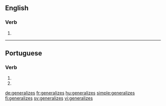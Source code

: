 ==English==

===Verb===
{{head|en}}

# {{en-third-person singular of|generalize}}

----

==Portuguese==

===Verb===
{{pt-verb-form}}

# {{conjugation of|generalizar||2|s|present|subjunctive|lang=pt}}
# {{conjugation of|generalizar||2|s|negative|imperative|lang=pt}}

[[de:generalizes]]
[[fr:generalizes]]
[[hu:generalizes]]
[[simple:generalizes]]
[[fi:generalizes]]
[[sv:generalizes]]
[[vi:generalizes]]